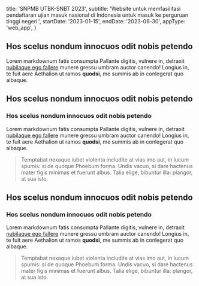   title: 'SNPMB UTBK-SNBT 2023',
  subtitle:
    'Website untuk memfasilitasi pendaftaran ujian masuk nasional di Indonesia untuk masuk ke perguruan tinggi negeri.',
  startDate: '2023-01-15',
  endDate: '2023-06-30',
  appType: 'web_app',
}

## Hos scelus nondum innocuos odit nobis petendo

Lorem markdownum fatis consumpta Pallante digitis, vulnere in, detraxit
[nubilaque ego fallere](http://occultadracone.net/etcaelo.html) munere gressu
umbram auctor canendo! Longius in, te fuit aere Aethalion ut ramos **quodsi**,
me summis ab in conlegerat quo albaque.

## Hos scelus nondum innocuos odit nobis petendo

### Hos scelus nondum innocuos odit nobis petendo

Lorem markdownum fatis consumpta Pallante digitis, vulnere in, detraxit
[nubilaque ego fallere](http://occultadracone.net/etcaelo.html) munere gressu
umbram auctor canendo! Longius in, te fuit aere Aethalion ut ramos **quodsi**,
me summis ab in conlegerat quo albaque.

> Temptabat nexaque iubet violenta includite at vias imo aut, in lucum spumis:
> si de quoque Phoebum forma. Undis vacuo, si dare hactenus mater figis minimas
> et fuerunt albus. Talia elige, bibuntur illa: plangor, at sua isto.

## Hos scelus nondum innocuos odit nobis petendo

### Hos scelus nondum innocuos odit nobis petendo

Lorem markdownum fatis consumpta Pallante digitis, vulnere in, detraxit
[nubilaque ego fallere](http://occultadracone.net/etcaelo.html) munere gressu
umbram auctor canendo! Longius in, te fuit aere Aethalion ut ramos **quodsi**,
me summis ab in conlegerat quo albaque.

> Temptabat nexaque iubet violenta includite at vias imo aut, in lucum spumis:
> si de quoque Phoebum forma. Undis vacuo, si dare hactenus mater figis minimas
> et fuerunt albus. Talia elige, bibuntur illa: plangor, at sua isto.
